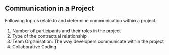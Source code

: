 ## Communication in a Project

Following topics relate to and determine communication within a project:

 1. Number of participants and their roles in the project
 2. Type of the contractual relationship
 3. Team Organisation: The way developers communicate within the project
 4. Collaborative Coding 

